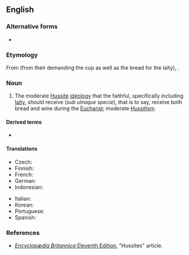 ==English==
{{wikipedia}}

===Alternative forms===
* {{l|en|utraquism}}

===Etymology===
From {{der|en|la|uterque||both}} (from their demanding the cup as well as the bread for the laity), {{suffix|en||ism}}.

===Noun===
{{en-noun|-}}

# {{label|en|historical|Christianity}} The moderate [[Hussite]] [[ideology]] that the faithful, specifically including [[laity]], should receive {{w|Communion under both kinds}} (''sub utraque specie''), that is to say, receive both bread and wine during the [[Eucharist]]; moderate [[Hussitism]].
#: {{synonyms|en|Calixtinism}}

====Derived terms====
* {{l|en|Utraquist}}

====Translations====
{{trans-top|moderate Hussitism}}
* Czech: {{t|cs|kališnictví}}
* Finnish: {{t|fi|utrakvismi}}
* French: {{t+|fr|utraquisme|m}}
* German: {{t|de|Kalixtiner|f}}
* Indonesian: {{t|id|Utraqisme}}
{{trans-mid}}
* Italian: {{t|it|utraquismo|m}}
* Korean: {{t|ko|양형영성체파}}
* Portuguese: {{t|pt|utraquismo}}
* Spanish: {{t|es|utraquismo|m}}
{{trans-bottom}}

===References===
* [[wikipedia:Encyclopædia Britannica Eleventh Edition|''Encyclopædia Britannica'' Eleventh Edition]], "Hussites" article.